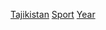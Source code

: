 {{Cat main|塔吉克體育}}

[[Category:各年份各國體育|Tajikistan]]
[[Category:依年份劃分的塔吉克|Sport]]
[[Category:塔吉克斯坦體育|Year]]